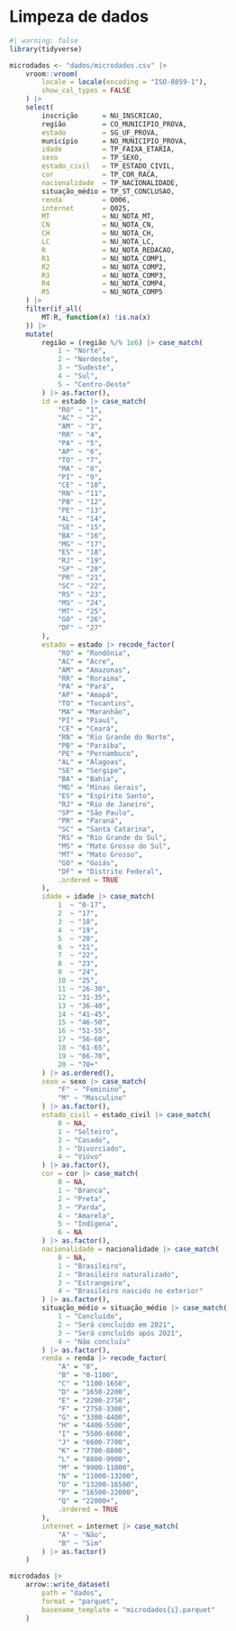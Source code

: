 # Limpeza de dados

```r
#| warning: false
library(tidyverse)
```

```r
microdados <- "dados/microdados.csv" |>
    vroom::vroom(
        locale = locale(encoding = "ISO-8859-1"),
        show_col_types = FALSE
    ) |> 
    select(
        inscrição      = NU_INSCRICAO,
        região         = CO_MUNICIPIO_PROVA, 
        estado         = SG_UF_PROVA, 
        município      = NO_MUNICIPIO_PROVA,
        idade          = TP_FAIXA_ETARIA,
        sexo           = TP_SEXO, 
        estado_civil   = TP_ESTADO_CIVIL,
        cor            = TP_COR_RACA,
        nacionalidade  = TP_NACIONALIDADE,
        situação_médio = TP_ST_CONCLUSAO,
        renda          = Q006, 
        internet       = Q025,
        MT             = NU_NOTA_MT, 
        CN             = NU_NOTA_CN, 
        CH             = NU_NOTA_CH, 
        LC             = NU_NOTA_LC,
        R              = NU_NOTA_REDACAO, 
        R1             = NU_NOTA_COMP1,
        R2             = NU_NOTA_COMP2,
        R3             = NU_NOTA_COMP3, 
        R4             = NU_NOTA_COMP4, 
        R5             = NU_NOTA_COMP5
    ) |> 
    filter(if_all(
        MT:R, function(x) !is.na(x)
    )) |> 
    mutate(
        região = (região %/% 1e6) |> case_match(
            1 ~ "Norte",
            2 ~ "Nordeste",
            3 ~ "Sudeste",
            4 ~ "Sul",
            5 ~ "Centro-Oeste"
        ) |> as.factor(),
        id = estado |> case_match(
            "RO" ~ "1",
            "AC" ~ "2",
            "AM" ~ "3",
            "RR" ~ "4",
            "PA" ~ "5",
            "AP" ~ "6",
            "TO" ~ "7",
            "MA" ~ "8",
            "PI" ~ "9",
            "CE" ~ "10",
            "RN" ~ "11",
            "PB" ~ "12",
            "PE" ~ "13",
            "AL" ~ "14",
            "SE" ~ "15",
            "BA" ~ "16",
            "MG" ~ "17",
            "ES" ~ "18",
            "RJ" ~ "19",
            "SP" ~ "20",
            "PR" ~ "21",
            "SC" ~ "22",
            "RS" ~ "23",
            "MS" ~ "24",
            "MT" ~ "25",
            "GO" ~ "26",
            "DF" ~ "27"
        ),
        estado = estado |> recode_factor(
            "RO" = "Rondônia",
            "AC" = "Acre",   
            "AM" = "Amazonas",
            "RR" = "Roraima",
            "PA" = "Pará",
            "AP" = "Amapá",
            "TO" = "Tocantins",
            "MA" = "Maranhão",
            "PI" = "Piauí",     
            "CE" = "Ceará",
            "RN" = "Rio Grande do Norte",
            "PB" = "Paraíba", 
            "PE" = "Pernambuco",
            "AL" = "Alagoas", 
            "SE" = "Sergipe",
            "BA" = "Bahia",
            "MG" = "Minas Gerais",
            "ES" = "Espírito Santo",  
            "RJ" = "Rio de Janeiro",
            "SP" = "São Paulo",
            "PR" = "Paraná",         
            "SC" = "Santa Catarina",
            "RS" = "Rio Grande do Sul",
            "MS" = "Mato Grosso do Sul",
            "MT" = "Mato Grosso",     
            "GO" = "Goiás",
            "DF" = "Distrito Federal",
            .ordered = TRUE
        ),
        idade = idade |> case_match(
            1  ~ "0-17", 
            2  ~ "17",
            3  ~ "18",  
            4  ~ "19",
            5  ~ "20",  
            6  ~ "21",   
            7  ~ "22",  
            8  ~ "23",
            9  ~ "24",  
            10 ~ "25", 
            11 ~ "26-30", 
            12 ~ "31-35",
            13 ~ "36-40", 
            14 ~ "41-45", 
            15 ~ "46-50", 
            16 ~ "51-55",
            17 ~ "56-60",
            18 ~ "61-65", 
            19 ~ "66-70", 
            20 ~ "70+"
        ) |> as.ordered(),
        sexo = sexo |> case_match(
            "F" ~ "Feminino",
            "M" ~ "Masculino" 
        ) |> as.factor(),
        estado_civil = estado_civil |> case_match(
            0 ~ NA,
            1 ~ "Solteiro",
            2 ~ "Casado",
            3 ~ "Divorciado",
            4 ~ "Viúvo"
        ) |> as.factor(),
        cor = cor |> case_match(
            0 ~ NA, 
            1 ~ "Branca",
            2 ~ "Preta",
            3 ~ "Parda",
            4 ~ "Amarela",
            5 ~ "Indígena",
            6 ~ NA
        ) |> as.factor(),
        nacionalidade = nacionalidade |> case_match(
            0 ~ NA,
            1 ~ "Brasileiro",
            2 ~ "Brasileiro naturalizado",
            3 ~ "Estrangeiro",
            4 ~ "Brasileiro nascido no exterior" 
        ) |> as.factor(),
        situação_médio = situação_médio |> case_match(
            1 ~ "Concluído", 
            2 ~ "Será concluído em 2021",
            3 ~ "Será concluído após 2021",  
            4 ~ "Não concluíu"
        ) |> as.factor(),
        renda = renda |> recode_factor(
            "A" = "0",           
            "B" = "0-1100",     
            "C" = "1100-1650",
            "D" = "1650-2200",   
            "E" = "2200-2750",   
            "F" = "2750-3300",
            "G" = "3300-4400",  
            "H" = "4400-5500", 
            "I" = "5500-6600",
            "J" = "6600-7700",   
            "K" = "7700-8800",   
            "L" = "8800-9900",
            "M" = "9900-11000",  
            "N" = "11000-13200", 
            "O" = "13200-16500",
            "P" = "16500-22000",
            "Q" = "22000+",
            .ordered = TRUE
        ),
        internet = internet |> case_match(
            "A" ~ "Não",
            "B" ~ "Sim" 
        ) |> as.factor()
    )
```

```r
microdados |>  
    arrow::write_dataset(
        path = "dados",
        format = "parquet",
        basename_template = "microdados{i}.parquet"
    )
```